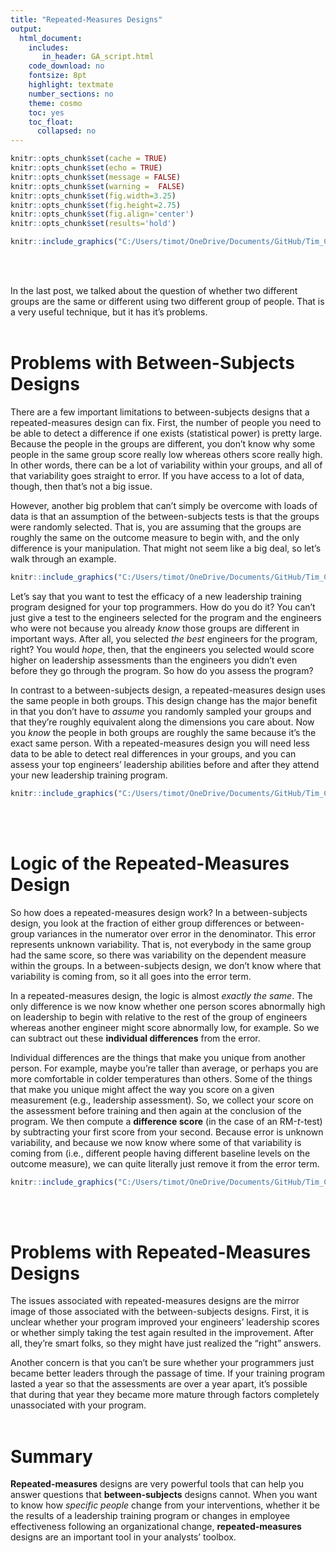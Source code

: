 ```yaml
---
title: "Repeated-Measures Designs"
output:
  html_document:
    includes:
       in_header: GA_script.html
    code_download: no
    fontsize: 8pt
    highlight: textmate
    number_sections: no
    theme: cosmo
    toc: yes
    toc_float:
      collapsed: no
---
```


```r
knitr::opts_chunk$set(cache = TRUE)
knitr::opts_chunk$set(echo = TRUE)
knitr::opts_chunk$set(message = FALSE)
knitr::opts_chunk$set(warning =  FALSE)
knitr::opts_chunk$set(fig.width=3.25)
knitr::opts_chunk$set(fig.height=2.75)
knitr::opts_chunk$set(fig.align='center') 
knitr::opts_chunk$set(results='hold') 
```
```r
knitr::include_graphics("C:/Users/timot/OneDrive/Documents/GitHub/Tim_Carsel.github.io/before-after.jpg")
```
<br/><br/>


In the last post, we talked about the question of whether two different groups are the same or different using two different group of people. That is a very useful technique, but it has it’s problems. 
<br/><br/>


# Problems with Between-Subjects Designs
There are a few important limitations to between-subjects designs that a repeated-measures design can fix. First, the number of people you need to be able to detect a difference if one exists (statistical power) is pretty large. Because the people in the groups are different, you don’t know why some people in the same group score really low whereas others score really high. In other words, there can be a lot of variability within your groups, and all of that variability goes straight to error. If you have access to a lot of data, though, then that’s not a big issue. 


However, another big problem that can’t simply be overcome with loads of data is that an assumption of the between-subjects tests is that the groups were randomly selected. That is, you are assuming that the groups are roughly the same on the outcome measure to begin with, and the only difference is your manipulation. That might not seem like a big deal, so let’s walk through an example.


```r
knitr::include_graphics("C:/Users/timot/OneDrive/Documents/GitHub/Tim_Carsel.github.io/programmer.jpg")
```


Let’s say that you want to test the efficacy of a new leadership training program designed for your top programmers. How do you do it? You can’t just give a test to the engineers selected for the program and the engineers who were not because you already *know* those groups are different in important ways. After all, you selected *the best* engineers for the program, right? You would *hope*, then, that the engineers you selected would score higher on leadership assessments than the engineers you didn’t even before they go through the program. So how do you assess the program?


In contrast to a between-subjects design, a repeated-measures design uses the same people in both groups. This design change has the major benefit in that you don’t have to *assume* you randomly sampled your groups and that they’re roughly equivalent along the dimensions you care about. Now you *know* the people in both groups are roughly the same because it’s the exact same person. With a repeated-measures design you will need less data to be able to detect real differences in your groups, and you can assess your top engineers’ leadership abilities before and after they attend your new leadership training program.


```r
knitr::include_graphics("C:/Users/timot/OneDrive/Documents/GitHub/Tim_Carsel.github.io/logic.jpg")
```
<br/><br/>


# Logic of the Repeated-Measures Design
So how does a repeated-measures design work? In a between-subjects design, you look at the fraction of either group differences or between-group variances in the numerator over error in the denominator. This error represents unknown variability. That is, not everybody in the same group had the same score, so there was variability on the dependent measure within the groups. In a between-subjects design, we don’t know where that variability is coming from, so it all goes into the error term.


In a repeated-measures design, the logic is almost *exactly the same*. The only difference is we now know whether one person scores abnormally high on leadership to begin with relative to the rest of the group of engineers whereas another engineer might score abnormally low, for example. So we can subtract out these **individual differences** from the error. 


Individual differences are the things that make you unique from another person. For example, maybe you’re taller than average, or perhaps you are more comfortable in colder temperatures than others. Some of the things that make you unique might affect the way you score on a given measurement (e.g., leadership assessment). So, we collect your score on the assessment before training and then again at the conclusion of the program. We then compute a **difference score** (in the case of an RM-*t*-test) by subtracting your first score from your second. Because error is unknown variability, and because we now know where some of that variability is coming from (i.e., different people having different baseline levels on the outcome measure), we can quite literally just remove it from the error term. 


```r
knitr::include_graphics("C:/Users/timot/OneDrive/Documents/GitHub/Tim_Carsel.github.io/dont.jpg")
```
<br/><br/>


# Problems with Repeated-Measures Designs
The issues associated with repeated-measures designs are the mirror image of those associated with the between-subjects designs. First, it is unclear whether your program improved your engineers’ leadership scores or whether simply taking the test again resulted in the improvement. After all, they’re smart folks, so they might have just realized the “right” answers.


Another concern is that you can’t be sure whether your programmers just became better leaders through the passage of time. If your training program lasted a year so that the assessments are over a year apart, it’s possible that during that year they became more mature through factors completely unassociated with your program.
<br/><br/>


# Summary
**Repeated-measures** designs are very powerful tools that can help you answer questions that **between-subjects** designs cannot. When you want to know how *specific people* change from your interventions, whether it be the results of a leadership training program or changes in employee effectiveness following an organizational change, **repeated-measures** designs are an important tool in your analysts’ toolbox.
